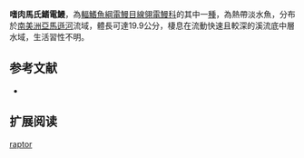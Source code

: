 {{Speciesbox
| name = 嗜肉馬氏鰭電鰻
| image = 
| image_caption = 
| image_width = 250px
| status = NE
| status_system = IUCN3.1
| genus = Magosternarchus
| species = raptor
| authority = [[Lundberg,_Cox_Fernandes_&_Albert|Lundberg, Cox Fernandes & Albert]], 1996
| synonyms = 
}}
'''嗜肉馬氏鰭電鰻'''，為[[輻鰭魚綱|輻鰭魚綱]][[電鰻目|電鰻目]][[線翎電鰻科|線翎電鰻科]]的其中一[[種|種]]，為熱帶淡水魚，分布於[[南美洲|南美洲]][[亞馬遜河|亞馬遜河]]流域，體長可達19.9公分，棲息在流動快速且較深的溪流底中層水域，生活習性不明。

==参考文献==
*{{FishBase_species|genus=Magosternarchus|species=raptor|year=2015|month=9}}

== 扩展阅读 ==
{{refbegin}}
{{wikispecies-inline|Magosternarchus raptor|嗜肉馬氏鰭電鰻}}
{{refend}}
{{Taxonbar|from=Q11934580}}

[[Category:馬氏鰭電鰻屬|raptor]]